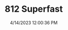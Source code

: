 ---
width: 4000
height: 6000
title: 812 Superfast
description: Ferrari 812 Superfast at Petrol Lounge in Austin, TX.
date: 4/14/2023 12:00:36 PM
cameraMake: Sony
cameraModel: ILCE-7M3
lens: 24-70mm F2.8 DG DN | Art 019
settingsfStop: f/2.8
settingsISO: ISO 100
settingsShutter: 1/100
settingsFocalLength: 70 mm
---